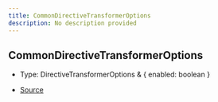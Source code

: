 ```yaml
---
title: CommonDirectiveTransformerOptions
description: No description provided
---
```


## CommonDirectiveTransformerOptions

- Type: DirectiveTransformerOptions & \{
  enabled: boolean
}

- [Source](https://github.com/underctrl-io/commandkit/blob/141d1404ab18a8e659209a0fab65466bf3b6dd85/packages/commandkit/src/plugins/plugin-runtime/builtin/CommonDirectiveTransformer.ts#L10)